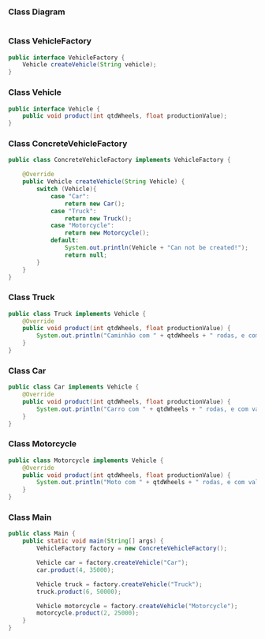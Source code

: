 ### Class Diagram

![<Vehicle Factory Method Class Diagram>](vehicleFactoryMethod.png)

### Class VehicleFactory

```Java
public interface VehicleFactory {
    Vehicle createVehicle(String vehicle);
}
```

### Class Vehicle

```Java
public interface Vehicle {
    public void product(int qtdWheels, float productionValue);
}
```

### Class ConcreteVehicleFactory

```Java
public class ConcreteVehicleFactory implements VehicleFactory {

    @Override
    public Vehicle createVehicle(String Vehicle) {
        switch (Vehicle){
            case "Car":
                return new Car();
            case "Truck":
                return new Truck();
            case "Motorcycle":
                return new Motorcycle();
            default:
                System.out.println(Vehicle + "Can not be created!");
                return null;
        }
    }
}
```

### Class Truck

```Java
public class Truck implements Vehicle {
    @Override
    public void product(int qtdWheels, float productionValue) {
        System.out.println("Caminhão com " + qtdWheels + " rodas, e com valor de produção de: R$ " + productionValue);
    }
}
```

### Class Car

```Java
public class Car implements Vehicle {
    @Override
    public void product(int qtdWheels, float productionValue) {
        System.out.println("Carro com " + qtdWheels + " rodas, e com valor de produção de: R$ " + productionValue);
    }
}
```

### Class Motorcycle

```Java
public class Motorcycle implements Vehicle {
    @Override
    public void product(int qtdWheels, float productionValue) {
        System.out.println("Moto com " + qtdWheels + " rodas, e com valor de produção de: R$ " + productionValue);
    }
}
```

### Class Main

```Java
public class Main {
    public static void main(String[] args) {
        VehicleFactory factory = new ConcreteVehicleFactory();

        Vehicle car = factory.createVehicle("Car");
        car.product(4, 35000);

        Vehicle truck = factory.createVehicle("Truck");
        truck.product(6, 50000);

        Vehicle motorcycle = factory.createVehicle("Motorcycle");
        motorcycle.product(2, 25000);
    }
}
```
